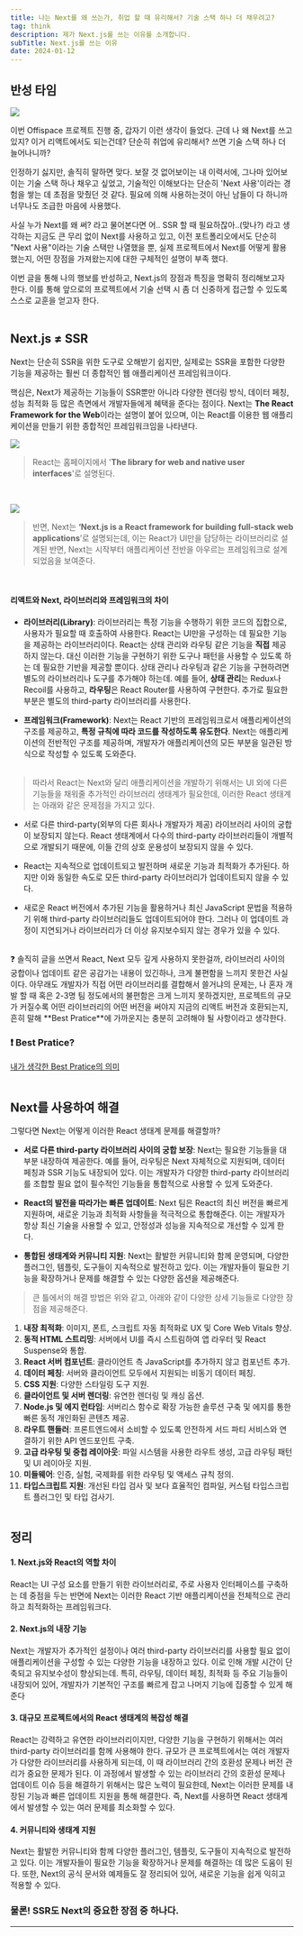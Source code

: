 ```yaml
---
title: 나는 Next를 왜 쓰는가, 취업 할 때 유리해서? 기술 스택 하나 더 채우려고?
tag: think
description: 제가 Next.js를 쓰는 이유를 소개합니다.
subTitle: Next.js를 쓰는 이유
date: 2024-01-12
---
```


## 반성 타임

![](/images/think/why-i-use-next/1.png)

이번 Offispace 프로젝트 진행 중, 갑자기 이런 생각이 들었다. 근데 나 왜 Next를 쓰고 있지? 이거 리액트에서도 되는건데? 단순히 취업에 유리해서? 쓰면 기술 스택 하나 더 늘어나니까?

인정하기 싫지만, 솔직히 말하면 맞다. 보잘 것 없어보이는 내 이력서에, 그나마 있어보이는 기술 스택 하나 채우고 싶었고, 기술적인 이해보다는 단순히 'Next 사용'이라는 경험을 쌓는 데 초점을 맞췄던 것 같다. 필요에 의해 사용하는것이 아닌 남들이 다 하니까 너무나도 조급한 마음에 사용했다.

사실 누가 Next를 왜 써? 라고 물어본다면 어.. SSR 할 때 필요하잖아..(맞나?) 라고 생각하는 지금도 큰 무리 없이 Next를 사용하고 있고, 이전 포트폴리오에서도 단순히 "Next 사용"이라는 기술 스택만 나열했을 뿐, 실제 프로젝트에서 Next를 어떻게 활용했는지, 어떤 장점을 가져왔는지에 대한 구체적인 설명이 부족 했다.

이번 글을 통해 나의 행보를 반성하고, Next.js의 장점과 특징을 명확히 정리해보고자 한다. 이를 통해 앞으로의 프로젝트에서 기술 선택 시 좀 더 신중하게 접근할 수 있도록 스스로 교훈을 얻고자 한다. <br/><br/>

## Next.js ≠ SSR

Next는 단순히 SSR을 위한 도구로 오해받기 쉽지만, 실제로는 SSR을 포함한 다양한 기능을 제공하는 훨씬 더 종합적인 웹 애플리케이션 프레임워크이다.

핵심은, Next가 제공하는 기능들이 SSR뿐만 아니라 다양한 렌더링 방식, 데이터 페칭, 성능 최적화 등 많은 측면에서 개발자들에게 혜택을 준다는 점이다. Next는 **The React Framework for the Web**이라는 설명이 붙어 있으며, 이는 React를 이용한 웹 애플리케이션을 만들기 위한 종합적인 프레임워크임을 나타낸다.

![](/images/think/why-i-use-next/2.png)

> React는 홈페이지에서 '**The library for web and native user interfaces**'로 설명된다.

<br />

![](/images/think/why-i-use-next/3.png)

> 반면, Next는 **‘Next.js is a React framework for building full-stack web applications**’로 설명되는데, 이는 React가 UI만을 담당하는 라이브러리로 설계된 반면, Next는 시작부터 애플리케이션 전반을 아우르는 프레임워크로 설계 되었음을 보여준다.

<br />

#### **리액트와 Next, 라이브러리와 프레임워크의 차이**

- **라이브러리(Library)**: 라이브러리는 특정 기능을 수행하기 위한 코드의 집합으로, 사용자가 필요할 때 호출하여 사용한다. React는 UI만을 구성하는 데 필요한 기능을 제공하는 라이브러리이다. React는 상태 관리와 라우팅 같은 기능을 **직접** 제공하지 않는다. 대신 이러한 기능을 구현하기 위한 도구나 패턴을 사용할 수 있도록 하는 데 필요한 기반을 제공할 뿐이다. 상태 관리나 라우팅과 같은 기능을 구현하려면 별도의 라이브러리나 도구를 추가해야 하는데. 예를 들어, **상태 관리**는 Redux나 Recoil를 사용하고, **라우팅**은 React Router를 사용하여 구현한다. 추가로 필요한 부분은 별도의 third-party 라이브러리를 사용한다.

- **프레임워크(Framework)**: Next는 React 기반의 프레임워크로서 애플리케이션의 구조를 제공하고, **특정 규칙에 따라 코드를 작성하도록 유도한다**. Next는 애플리케이션의 전반적인 구조를 제공하며, 개발자가 애플리케이션의 모든 부분을 일관된 방식으로 작성할 수 있도록 도와준다. <br /> <br />

> 따라서 React는 Next와 달리 애플리케이션을 개발하기 위해서는 UI 외에 다른 기능들을 채워줄 추가적인 라이브러리 생태계가 필요한데, 이러한 React 생태계는 아래와 같은 문제점을 가지고 있다.

- 서로 다른 third-party(외부의 다른 회사나 개발자가 제공) 라이브러리 사이의 궁합이 보장되지 않는다.
  React 생태계에서 다수의 third-party 라이브러리들이 개별적으로 개발되기 때문에, 이들 간의 상호 운용성이
  보장되지 않을 수 있다.

- React는 지속적으로 업데이트되고 발전하며 새로운 기능과 최적화가 추가된다. 하지만 이와 동일한 속도로 모든 third-party 라이브러리가 업데이트되지 않을 수 있다.

- 새로운 React 버전에서 추가된 기능을 활용하거나 최신 JavaScript 문법을 적용하기 위해 third-party 라이브러리들도 업데이트되어야 한다. 그러나 이 업데이트 과정이 지연되거나 라이브러리가 더 이상 유지보수되지 않는 경우가 있을 수 있다.

<br />

<div className="bg-my-gray py-1 px-5 text-base font-medium rounded-xl dark:text-white dark:bg-gray-800">
  ❓ 솔직히 글을 쓰면서 React, Next 모두 깊게 사용하지 못한걸까, 라이브러리 사이의 궁합이나 업데이트
  같은 공감가는 내용이 있긴하나, 크게 불편함을 느끼지 못한건 사실이다. 아무래도 개발자가 직접 어떤
  라이브러리를 결합해서 쓸거냐의 문제는, 나 혼자 개발 할 때 혹은 2-3명 팀 정도에서의 불편함은 크게
  느끼지 못하겠지만, 프로젝트의 규모가 커질수록 어떤 라이브러리의 어떤 버전을 써야지 지금의 리액트
  버전과 호환되는지, 흔히 말해 **Best Pratice**에 가까운지는 충분히 고려해야 될 사항이라고 생각한다.
</div>

### ❗️ Best Pratice?

[내가 생각한 Best Pratice의 의미](https://www.banghojin.site/think/bestpractice-meaning) <br/><br/>

## Next를 사용하여 해결

그렇다면 Next는 어떻게 이러한 React 생태계 문제를 해결할까?

- **서로 다른 third-party 라이브러리 사이의 궁합 보장**: Next는 필요한 기능들을 대부분 내장하여 제공한다. 예를 들어, 라우팅은 Next 자체적으로 지원되며, 데이터 페칭과 SSR 기능도 내장되어 있다. 이는 개발자가 다양한 third-party 라이브러리를 조합할 필요 없이 필수적인 기능들을 통합적으로 사용할 수 있게 도와준다.

- **React의 발전을 따라가는 빠른 업데이트**: Next 팀은 React의 최신 버전을 빠르게 지원하며, 새로운 기능과 최적화 사항들을 적극적으로 통합해준다. 이는 개발자가 항상 최신 기술을 사용할 수 있고, 안정성과 성능을 지속적으로 개선할 수 있게 한다.

- **통합된 생태계와 커뮤니티 지원**: Next는 활발한 커뮤니티와 함께 운영되며, 다양한 플러그인, 템플릿, 도구들이 지속적으로 발전하고 있다. 이는 개발자들이 필요한 기능을 확장하거나 문제를 해결할 수 있는 다양한 옵션을 제공해준다.

> 큰 틀에서의 해결 방법은 위와 같고, 아래와 같이 다양한 상세 기능들로 다양한 장점을 제공해준다.

1. **내장 최적화**: 이미지, 폰트, 스크립트 자동 최적화로 UX 및 Core Web Vitals 향상.
2. **동적 HTML 스트리밍**: 서버에서 UI를 즉시 스트림하여 앱 라우터 및 React Suspense와 통합.
3. **React 서버 컴포넌트**: 클라이언트 측 JavaScript를 추가하지 않고 컴포넌트 추가.
4. **데이터 페칭**: 서버와 클라이언트 모두에서 지원되는 비동기 데이터 페칭.
5. **CSS 지원**: 다양한 스타일링 도구 지원.
6. **클라이언트 및 서버 렌더링**: 유연한 렌더링 및 캐싱 옵션.
7. **Node.js 및 에지 런타임**: 서버리스 함수로 확장 가능한 솔루션 구축 및 에지를 통한 빠른 동적 개인화된 콘텐츠 제공.
8. **라우트 핸들러**: 프론트엔드에서 소비할 수 있도록 안전하게 서드 파티 서비스와 연결하기 위한 API 엔드포인트 구축.
9. **고급 라우팅 및 중첩 레이아웃**: 파일 시스템을 사용한 라우트 생성, 고급 라우팅 패턴 및 UI 레이아웃 지원.
10. **미들웨어**: 인증, 실험, 국제화를 위한 라우팅 및 액세스 규칙 정의.
11. **타입스크립트 지원**: 개선된 타입 검사 및 보다 효율적인 컴파일, 커스텀 타입스크립트 플러그인 및 타입 검사기. <br/><br/>

## 정리

#### **1. Next.js와 React의 역할 차이**

React는 UI 구성 요소를 만들기 위한 라이브러리로, 주로 사용자 인터페이스를 구축하는 데 중점을 두는 반면에 Next는 이러한 React 기반 애플리케이션을 전체적으로 관리하고 최적화하는 프레임워크다.

#### **2. Next.js의 내장 기능**

Next는 개발자가 추가적인 설정이나 여러 third-party 라이브러리를 사용할 필요 없이 애플리케이션을 구성할 수 있는 다양한 기능을 내장하고 있다. 이로 인해 개발 시간이 단축되고 유지보수성이 향상되는데. 특히, 라우팅, 데이터 페칭, 최적화 등 주요 기능들이 내장되어 있어, 개발자가 기본적인 구조를 빠르게 잡고 나머지 기능에 집중할 수 있게 해준다

#### **3. 대규모 프로젝트에서의 React 생태계의 복잡성 해결**

React는 강력하고 유연한 라이브러리이지만, 다양한 기능을 구현하기 위해서는 여러 third-party 라이브러리를 함께 사용해야 한다. 규모가 큰 프로젝트에서는 여러 개발자가 다양한 라이브러리를 사용하게 되는데, 이 때 라이브러리 간의 호환성 문제나 버전 관리가 중요한 문제가 된다. 이 과정에서 발생할 수 있는 라이브러리 간의 호환성 문제나 업데이트 이슈 등을 해결하기 위해서는 많은 노력이 필요한데, Next는 이러한 문제를 내장된 기능과 빠른 업데이트 지원을 통해 해결한다. 즉, Next를 사용하면 React 생태계에서 발생할 수 있는 여러 문제를 최소화할 수 있다.

#### **4. 커뮤니티와 생태계 지원**

Next는 활발한 커뮤니티와 함께 다양한 플러그인, 템플릿, 도구들이 지속적으로 발전하고 있다. 이는 개발자들이 필요한 기능을 확장하거나 문제를 해결하는 데 많은 도움이 된다. 또한, Next의 공식 문서와 예제들도 잘 정리되어 있어, 새로운 기능을 쉽게 익히고 적용할 수 있다.

### 물론! SSR도 Next의 중요한 장점 중 하나다.

---
